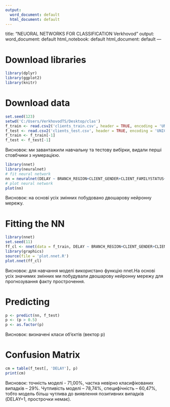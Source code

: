 ---
output:
  word_document: default
  html_document: default
---

title: "NEUORAL NETWORKS FOR CLASSIFICATION Verkhovod"
output:
  word_document: default
  html_notebook: default
  html_document: default
---

# Download libraries
```{r}
library(dplyr)
library(ggplot2)
library(knitr)
```

# Download data
```{r}
set.seed(123)
setwd('C:/Users/VerkhovodTS/Desktop/clas')
f_train <- read.csv2('clients_train.csv', header = TRUE, encoding = 'UNICOD')
f_test <- read.csv2('clients_test.csv', header = TRUE, encoding = 'UNICOD')
f_train <- f_train[-1]
f_test <- f_test[-1]
```
Висновок: ми завантажили навчальну та тестову вибірки, видали перші стовбчики з нумерацією.

```{r  results='hide'}
library(nnet) 
library(neuralnet)
# fit neural network
nn = neuralnet(DELAY ~ BRANCH_REGION+CLIENT_GENDER+CLIENT_FAMILYSTATUS+CLIENT_TOTALEXPERIENCE+CLIENT_EDUCATION+CLIENT_ACTIVITYTYPE+LOAN_OUTSTANDINGLOANSCOUNT+LOAN.TERM, f_train, hidden = 2, linear.output = T)
# plot neural network
plot(nn)
```
Висновок: на основі усіх змінних побудовано двошарову нейронну мережу.

# Fitting the NN
```{r results='hide'}
library(nnet)
set.seed(11)
ff_cl <- nnet(data = f_train, DELAY ~ BRANCH_REGION+CLIENT_GENDER+CLIENT_FAMILYSTATUS+CLIENT_TOTALEXPERIENCE+CLIENT_EDUCATION+CLIENT_ACTIVITYTYPE+LOAN_OUTSTANDINGLOANSCOUNT+LOAN.TERM, size = 2, maxit = 1000)
library(graphics)
source(file = 'plot.nnet.R')
plot.nnet(ff_cl)
```
Висновок: для навчання моделі використано функцію nnet.На основі усіх значимих змінних ми побудували двошарову нейронну мережу для прогнозування факту прострочення.

# Predicting
```{r}
p <- predict(nn, f_test)
p <- (p > 0.5)
p <- as.factor(p)
```
Висновок: визначені класи об'єктів (вектор p)

# Confusion Matrix
```{r}
cm = table(f_test[, 'DELAY'], p)
print(cm)
```

Висновок: точність моделі - 71,00%, частка невірно класифікованих випадків – 29%. Чутливість моделі – 78,74%, специфічність – 60,47%, тобто модель більш чутлива до виявлення позитивних випадків (DELAY=1, прострочки немає).
